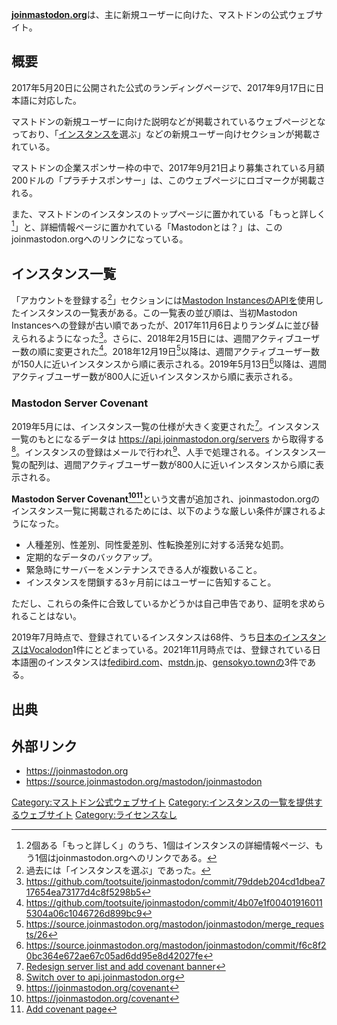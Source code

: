 {{Infobox software
| Name                = joinmastodon.org
| Image               = [[ファイル:Joinmastodonorg.jpg|300px]]
| Developer           = [[Eugen Rochko]]
| SourceCode          = https://source.joinmastodon.org/mastodon/joinmastodon
| Platform            = ウェブ
| ProgrammingLanguage = JavaScript
| Launch              = 2017年5月20日
| License             = [[GNU Affero General Public License]]
| Web                 = https://joinmastodon.org
}}
'''[https://joinmastodon.org/ joinmastodon.org]'''は、主に新規ユーザーに向けた、マストドンの公式ウェブサイト。

== 概要 ==
2017年5月20日に公開された公式のランディングページで、2017年9月17日に日本語に対応した。

マストドンの新規ユーザーに向けた説明などが掲載されているウェブページとなっており、「[[インスタンス]]を選ぶ」などの新規ユーザー向けセクションが掲載されている。

マストドンの企業スポンサー枠の中で、2017年9月21日より募集されている月額200ドルの「プラチナスポンサー」は、このウェブページにロゴマークが掲載される。

また、マストドンのインスタンスのトップページに置かれている「もっと詳しく<ref>2個ある「もっと詳しく」のうち、1個はインスタンスの詳細情報ページ、もう1個はjoinmastodon.orgへのリンクである。</ref>」と、詳細情報ページに置かれている「Mastodonとは？」は、このjoinmastodon.orgへのリンクになっている。

==インスタンス一覧==

「アカウントを登録する<ref>過去には「インスタンスを選ぶ」であった。</ref>」セクションには[[Mastodon Instances]]のAPIを使用したインスタンスの一覧表がある。この一覧表の並び順は、当初Mastodon Instancesへの登録が古い順であったが、2017年11月6日よりランダムに並び替えられるようになった<ref>https://github.com/tootsuite/joinmastodon/commit/79ddeb204cd1dbea717654ea73177d4c8f5298b5</ref>。さらに、2018年2月15日には、週間アクティブユーザー数の順に変更された<ref>https://github.com/tootsuite/joinmastodon/commit/4b07e1f004019160115304a06c1046726d899bc9</ref>。2018年12月19日<ref>https://source.joinmastodon.org/mastodon/joinmastodon/merge_requests/26</ref>以降は、週間アクティブユーザー数が150人に近いインスタンスから順に表示される。2019年5月13日<ref>https://source.joinmastodon.org/mastodon/joinmastodon/commit/f6c8f20bc364e672ae67c05ad6dd95e8d42027fe</ref>以降は、週間アクティブユーザー数が800人に近いインスタンスから順に表示される。

===Mastodon Server Covenant===

2019年5月には、インスタンス一覧の仕様が大きく変更された<ref>[https://source.joinmastodon.org/mastodon/joinmastodon/commit/ef7bc6f8610253cf878aa71b38b9ec2507c48535 Redesign server list and add covenant banner]</ref>。インスタンス一覧のもとになるデータは https://api.joinmastodon.org/servers から取得する<ref>[https://source.joinmastodon.org/mastodon/joinmastodon/commit/5583f1390642ec8b7e4226f5ee25e6ddef545b78 Switch over to api.joinmastodon.org]</ref>。インスタンスの登録はメールで行われ<ref>https://joinmastodon.org/covenant</ref>、人手で処理される。インスタンス一覧の配列は、週間アクティブユーザー数が800人に近いインスタンスから順に表示される。 

'''Mastodon Server Covenant<ref>https://joinmastodon.org/covenant</ref><ref>[https://source.joinmastodon.org/mastodon/joinmastodon/commit/f6c8f20bc364e672ae67c05ad6dd95e8d42027fe Add covenant page]</ref>'''という文書が追加され、joinmastodon.orgのインスタンス一覧に掲載されるためには、以下のような厳しい条件が課されるようになった。

* 人種差別、性差別、同性愛差別、性転換差別に対する活発な処罰。
* 定期的なデータのバックアップ。
* 緊急時にサーバーをメンテナンスできる人が複数いること。
* インスタンスを閉鎖する3ヶ月前にはユーザーに告知すること。

ただし、これらの条件に合致しているかどうかは自己申告であり、証明を求められることはない。

2019年7月時点で、登録されているインスタンスは68件、うち[[:category:日本のインスタンス|日本のインスタンス]]は[[Vocalodon]]1件にとどまっている。2021年11月時点では、登録されている日本語圏のインスタンスは[[fedibird.com]]、[[mstdn.jp]]、[[gensokyo.town]]の3件である。

== 出典 ==
<references />

==外部リンク==
* https://joinmastodon.org
* https://source.joinmastodon.org/mastodon/joinmastodon

{{DEFAULTSORT:joinmastodonorg}}
[[Category:マストドン公式ウェブサイト]]
[[Category:インスタンスの一覧を提供するウェブサイト]]
[[Category:ライセンスなし]]